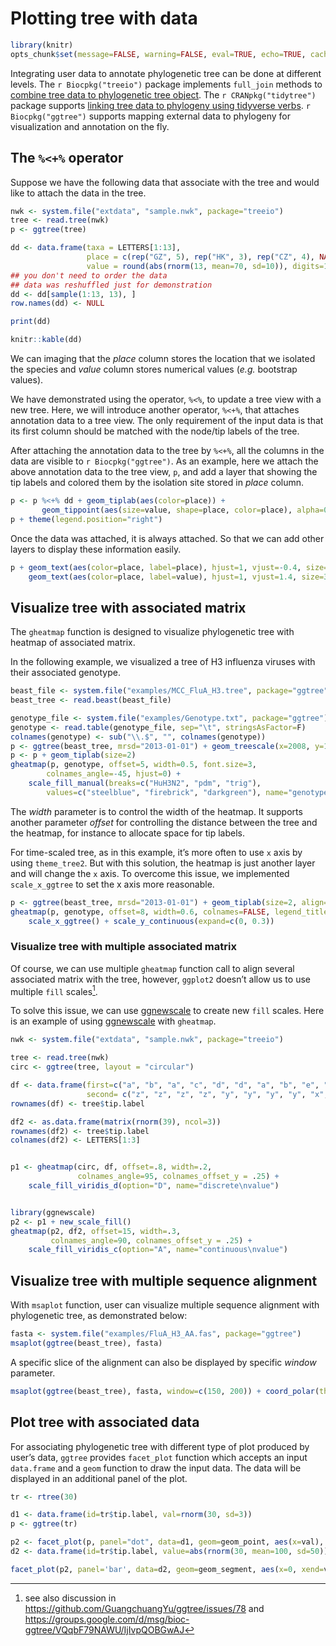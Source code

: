 # Plotting tree with data {#chapter7}

```r
library(knitr)
opts_chunk$set(message=FALSE, warning=FALSE, eval=TRUE, echo=TRUE, cache=TRUE)
```

Integrating user data to annotate phylogenetic tree can be done at different
levels. The `r Biocpkg("treeio")` package implements `full_join` methods to
[combine tree data to phylogenetic tree object](https://bioconductor.org/packages/devel/bioc/vignettes/treeio/inst/doc/Importer.html).
The `r CRANpkg("tidytree")` package supports [linking tree data to phylogeny
using tidyverse verbs](https://cran.r-project.org/web/packages/tidytree/vignette/tiytree.html).
`r Biocpkg("ggtree")` supports mapping external data to phylogeny for
visualization  and annotation on the fly.


## The `%<+%` operator {#attach-operator}

Suppose we have the following data that associate with the tree and would like to attach the data in the tree.

```r
nwk <- system.file("extdata", "sample.nwk", package="treeio")
tree <- read.tree(nwk)
p <- ggtree(tree)

dd <- data.frame(taxa = LETTERS[1:13],
                 place = c(rep("GZ", 5), rep("HK", 3), rep("CZ", 4), NA),
                 value = round(abs(rnorm(13, mean=70, sd=10)), digits=1))
## you don't need to order the data
## data was reshuffled just for demonstration
dd <- dd[sample(1:13, 13), ]
row.names(dd) <- NULL
```

```r
print(dd)
```

```r
knitr::kable(dd)
```

We can imaging that the _place_ column stores the location that we isolated the
species and _value_ column stores numerical values (*e.g.* bootstrap values).

We have demonstrated using the operator, `%<%`, to update a tree view with a new
tree. Here, we will introduce another operator, `%<+%`, that attaches annotation
data to a tree view. The only requirement of the input data is that its first
column should be matched with the node/tip labels of the tree.

After attaching the annotation data to the tree by `%<+%`, all the columns in
the data are visible to `r Biocpkg("ggtree")`. As an example, here we attach the
above annotation data to the tree view, `p`, and add a layer that showing the
tip labels and colored them by the isolation site stored in _place_ column.

```r
p <- p %<+% dd + geom_tiplab(aes(color=place)) +
       geom_tippoint(aes(size=value, shape=place, color=place), alpha=0.25)
p + theme(legend.position="right")
```

Once the data was attached, it is always attached. So that we can add other layers to display these information easily.

```r
p + geom_text(aes(color=place, label=place), hjust=1, vjust=-0.4, size=3) +
    geom_text(aes(color=place, label=value), hjust=1, vjust=1.4, size=3)
```


## Visualize tree with associated matrix

<!--
At first we implemented `gplot` function to visualize tree with heatmap but it has [an issue](https://github.com/GuangchuangYu/ggtree/issues/3) that it can't always guarantee the heatmap aligning to the tree properly, since the line up is between two figures and it's currently not supported internally by ggplot2. I have implemented another function `gheatmap` that can do the line up properly by creating a new layer above the tree.
-->

The `gheatmap` function is designed to visualize phylogenetic tree with heatmap of associated matrix.

In the following example, we visualized a tree of H3 influenza viruses with their associated genotype.

```r
beast_file <- system.file("examples/MCC_FluA_H3.tree", package="ggtree")
beast_tree <- read.beast(beast_file)

genotype_file <- system.file("examples/Genotype.txt", package="ggtree")
genotype <- read.table(genotype_file, sep="\t", stringsAsFactor=F)
colnames(genotype) <- sub("\\.$", "", colnames(genotype))
p <- ggtree(beast_tree, mrsd="2013-01-01") + geom_treescale(x=2008, y=1, offset=2)
p <- p + geom_tiplab(size=2)
gheatmap(p, genotype, offset=5, width=0.5, font.size=3, 
        colnames_angle=-45, hjust=0) +
    scale_fill_manual(breaks=c("HuH3N2", "pdm", "trig"), 
        values=c("steelblue", "firebrick", "darkgreen"), name="genotype")
```

The _width_ parameter is to control the width of the heatmap. It supports another parameter _offset_ for controlling the distance between the tree and the heatmap, for instance to allocate space for tip labels.


For time-scaled tree, as in this example, it's more often to use `x` axis by using `theme_tree2`. But with this solution, the heatmap is just another layer and will change the `x` axis. To overcome this issue, we implemented `scale_x_ggtree` to set the x axis more reasonable.

<!-- User can also use `gplot` and tweak the positions of two plot to align properly. -->



```r
p <- ggtree(beast_tree, mrsd="2013-01-01") + geom_tiplab(size=2, align=TRUE, linesize=.5) + theme_tree2()
gheatmap(p, genotype, offset=8, width=0.6, colnames=FALSE, legend_title="genotype") +
    scale_x_ggtree() + scale_y_continuous(expand=c(0, 0.3))
```


### Visualize tree with multiple associated matrix {#gheatmap}

Of course, we can use multiple `gheatmap` function call to align several associated matrix with the tree, however, `ggplot2` doesn't allow us to use multiple `fill` scales^[see also discussion in <https://github.com/GuangchuangYu/ggtree/issues/78> and <https://groups.google.com/d/msg/bioc-ggtree/VQqbF79NAWU/IjIvpQOBGwAJ>].

To solve this issue, we can use [ggnewscale](https://github.com/eliocamp/ggnewscale) to create new `fill` scales. Here is an example of using [ggnewscale](https://github.com/eliocamp/ggnewscale) with `gheatmap`.

```r
nwk <- system.file("extdata", "sample.nwk", package="treeio")

tree <- read.tree(nwk)
circ <- ggtree(tree, layout = "circular")

df <- data.frame(first=c("a", "b", "a", "c", "d", "d", "a", "b", "e", "e", "f", "c", "f"),
                 second= c("z", "z", "z", "z", "y", "y", "y", "y", "x", "x", "x", "a", "a"))
rownames(df) <- tree$tip.label

df2 <- as.data.frame(matrix(rnorm(39), ncol=3))
rownames(df2) <- tree$tip.label
colnames(df2) <- LETTERS[1:3]


p1 <- gheatmap(circ, df, offset=.8, width=.2,
               colnames_angle=95, colnames_offset_y = .25) +
    scale_fill_viridis_d(option="D", name="discrete\nvalue")


library(ggnewscale)
p2 <- p1 + new_scale_fill()
gheatmap(p2, df2, offset=15, width=.3,
         colnames_angle=90, colnames_offset_y = .25) +
    scale_fill_viridis_c(option="A", name="continuous\nvalue")
```

## Visualize tree with multiple sequence alignment {#msaplot}

With `msaplot` function, user can visualize multiple sequence alignment with phylogenetic tree, as demonstrated below:
```r
fasta <- system.file("examples/FluA_H3_AA.fas", package="ggtree")
msaplot(ggtree(beast_tree), fasta)
```

A specific slice of the alignment can also be displayed by specific _window_ parameter.

```r
msaplot(ggtree(beast_tree), fasta, window=c(150, 200)) + coord_polar(theta='y')
```


## Plot tree with associated data

For associating phylogenetic tree with different type of plot produced by user's data, `ggtree` provides `facet_plot` function which accepts an input `data.frame` and a `geom` function to draw the input data. The data will be displayed in an additional panel of the plot.

```r
tr <- rtree(30)

d1 <- data.frame(id=tr$tip.label, val=rnorm(30, sd=3))
p <- ggtree(tr)

p2 <- facet_plot(p, panel="dot", data=d1, geom=geom_point, aes(x=val), color='firebrick')
d2 <- data.frame(id=tr$tip.label, value=abs(rnorm(30, mean=100, sd=50)))

facet_plot(p2, panel='bar', data=d2, geom=geom_segment, aes(x=0, xend=value, y=y, yend=y), size=3, color='steelblue') + theme_tree2()
```


<!--
## Update tree view with a new tree

In previous example, we have a _`p`_ object that stored the tree viewing of 13 tips and internal nodes highlighted with specific colored big dots. If users want to apply this pattern (we can imaging a more complex one) to a new tree, you don't need to build the tree step by step. `ggtree` provides an operator, _`%<%`_, for applying the visualization pattern to a new tree.

For example, the pattern in the _`p`_ object will be applied to a new tree with 50 tips as shown below:
```r
p %<% rtree(50)
```
-->